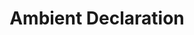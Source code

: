 ---
id: "q_ts_med_019"
questionType: "MULTIPLE_CHOICE"
title: "Ambient Declaration"
description: "Which keyword is used for ambient declarations?"
difficulty: "MEDIUM"
category: "Type Script"
options:
  - "declare"
  - "ambient"
  - "external"
  - "expose"
correctAnswer: 0
---